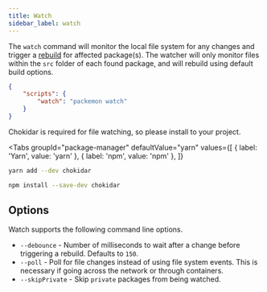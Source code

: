```yaml
---
title: Watch
sidebar_label: watch
---
```



The `watch` command will monitor the local file system for any changes and trigger a
[rebuild](./build.md) for affected package(s). The watcher will only monitor files within the `src`
folder of each found package, and will rebuild using default build options.

```json title="package.json"
{
	"scripts": {
		"watch": "packemon watch"
	}
}
```

Chokidar is required for file watching, so please install to your project.

<Tabs
  groupId="package-manager"
  defaultValue="yarn"
  values={[
    { label: 'Yarn', value: 'yarn' },
    { label: 'npm', value: 'npm' },
  ]}
>
  <TabItem value="yarn">

```bash
yarn add --dev chokidar
```

  </TabItem>
  <TabItem value="npm">

```bash
npm install --save-dev chokidar
```

  </TabItem>
</Tabs>

## Options

Watch supports the following command line options.

- `--debounce` - Number of milliseconds to wait after a change before triggering a rebuild. Defaults
  to `150`.
- `--poll` - Poll for file changes instead of using file system events. This is necessary if going
  across the network or through containers.
- `--skipPrivate` - Skip `private` packages from being watched.

